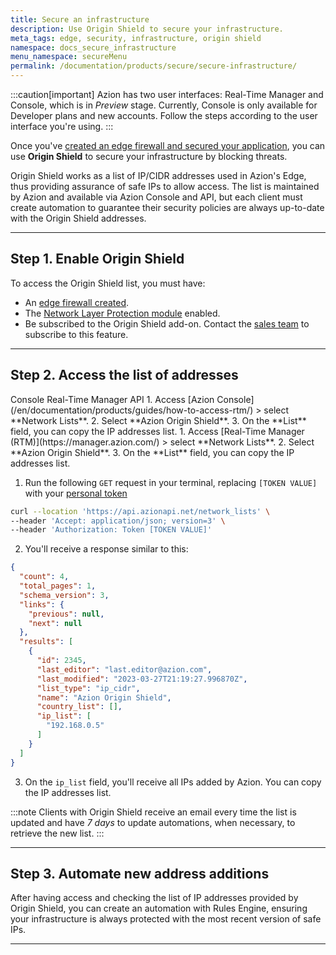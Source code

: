 ```yaml
---
title: Secure an infrastructure
description: Use Origin Shield to secure your infrastructure.
meta_tags: edge, security, infrastructure, origin shield
namespace: docs_secure_infrastructure
menu_namespace: secureMenu
permalink: /documentation/products/secure/secure-infrastructure/
---
```



:::caution[important]
Azion has two user interfaces: Real-Time Manager and Console, which is in *Preview* stage. Currently, Console is only available for Developer plans and new accounts. Follow the steps according to the user interface you're using.
:::

Once you've [created an edge firewall and secured your application](/en/documentation/products/secure/secure-application/), you can use **Origin Shield** to secure your infrastructure by blocking threats.

Origin Shield works as a list of IP/CIDR addresses used in Azion's Edge, thus providing assurance of safe IPs to allow access. The list is maintained by Azion and available via Azion Console and API, but each client must create automation to guarantee their security policies are always up-to-date with the Origin Shield addresses.

---

## Step 1. Enable Origin Shield

To access the Origin Shield list, you must have:

- An [edge firewall created](/en/documentation/products/secure/secure-application/).
- The [Network Layer Protection module](/en/documentation/products/guides/secure/edge-firewall-configure-main-settings/#modules) enabled.
- Be subscribed to the Origin Shield add-on. Contact the [sales team](https://www.azion.com/en/contact-sales/) to subscribe to this feature.

---

## Step 2. Access the list of addresses

<Tabs client:visible>
    <Fragment slot="tab.console">Console</Fragment>
    <Fragment slot="tab.rtm">Real-Time Manager</Fragment>
    <Fragment slot="tab.api">API</Fragment>

<Fragment slot="panel.console">
1. Access [Azion Console](/en/documentation/products/guides/how-to-access-rtm/) > select **Network Lists**.
2. Select **Azion Origin Shield**.
3. On the **List** field, you can copy the IP addresses list.
</Fragment>

<Fragment slot="panel.rtm">
1. Access [Real-Time Manager (RTM)](https://manager.azion.com/) > select **Network Lists**.
2. Select **Azion Origin Shield**.
3. On the **List** field, you can copy the IP addresses list.
</Fragment>

<Fragment slot="panel.api">

1. Run the following `GET` request in your terminal, replacing `[TOKEN VALUE]` with your [personal token](/en/documentation/products/guides/personal-tokens/)

```bash
curl --location 'https://api.azionapi.net/network_lists' \
--header 'Accept: application/json; version=3' \
--header 'Authorization: Token [TOKEN VALUE]'
```

2. You'll receive a response similar to this:

```json
{
  "count": 4,
  "total_pages": 1,
  "schema_version": 3,
  "links": {
    "previous": null,
    "next": null
  },
  "results": [
    {
      "id": 2345,
      "last_editor": "last.editor@azion.com",
      "last_modified": "2023-03-27T21:19:27.996870Z",
      "list_type": "ip_cidr",
      "name": "Azion Origin Shield",
      "country_list": [],
      "ip_list": [
        "192.168.0.5"
      ]
    }
  ]
}
```

3. On the `ip_list` field, you'll receive all IPs added by Azion. You can copy the IP addresses list.

</Fragment>

</Tabs>

:::note
Clients with Origin Shield receive an email every time the list is updated and have *7 days* to update automations, when necessary, to retrieve the new list.
:::

---

## Step 3. Automate new address additions

After having access and checking the list of IP addresses provided by Origin Shield, you can create an automation with Rules Engine, ensuring your infrastructure is always protected with the most recent version of safe IPs.

<LinkButton link="/en/documentation/products/secure/automate/origin-shield/" label="go to automate Origin Shield guide" severity="secondary" />

---

